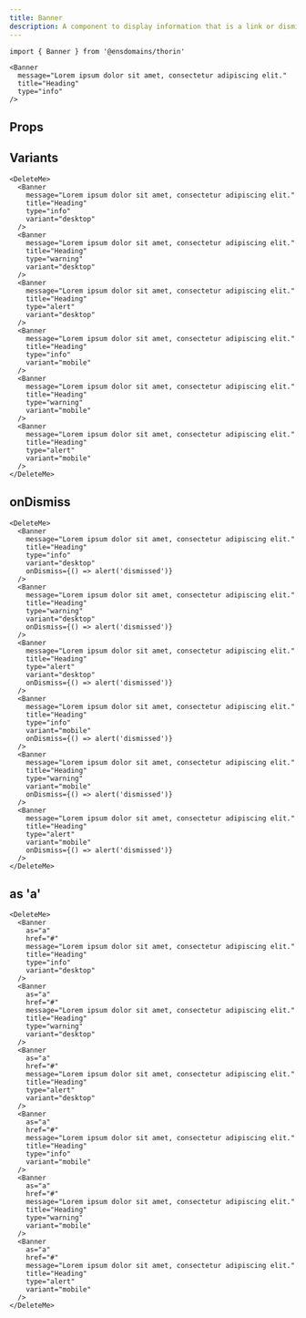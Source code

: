 ```yaml
---
title: Banner
description: A component to display information that is a link or dismissable
---
```


```tsx
import { Banner } from '@ensdomains/thorin'
```

```tsx live=true expand=true
<Banner
  message="Lorem ipsum dolor sit amet, consectetur adipiscing elit."
  title="Heading"
  type="info"
/>
```

## Props

<PropsTable sourceLink={sourceLink} types={types} />

## Variants

```tsx live=true
<DeleteMe>
  <Banner
    message="Lorem ipsum dolor sit amet, consectetur adipiscing elit."
    title="Heading"
    type="info"
    variant="desktop"
  />
  <Banner
    message="Lorem ipsum dolor sit amet, consectetur adipiscing elit."
    title="Heading"
    type="warning"
    variant="desktop"
  />
  <Banner
    message="Lorem ipsum dolor sit amet, consectetur adipiscing elit."
    title="Heading"
    type="alert"
    variant="desktop"
  />
  <Banner
    message="Lorem ipsum dolor sit amet, consectetur adipiscing elit."
    title="Heading"
    type="info"
    variant="mobile"
  />
  <Banner
    message="Lorem ipsum dolor sit amet, consectetur adipiscing elit."
    title="Heading"
    type="warning"
    variant="mobile"
  />
  <Banner
    message="Lorem ipsum dolor sit amet, consectetur adipiscing elit."
    title="Heading"
    type="alert"
    variant="mobile"
  />
</DeleteMe>
```

## onDismiss

```tsx live=true
<DeleteMe>
  <Banner
    message="Lorem ipsum dolor sit amet, consectetur adipiscing elit."
    title="Heading"
    type="info"
    variant="desktop"
    onDismiss={() => alert('dismissed')}
  />
  <Banner
    message="Lorem ipsum dolor sit amet, consectetur adipiscing elit."
    title="Heading"
    type="warning"
    variant="desktop"
    onDismiss={() => alert('dismissed')}
  />
  <Banner
    message="Lorem ipsum dolor sit amet, consectetur adipiscing elit."
    title="Heading"
    type="alert"
    variant="desktop"
    onDismiss={() => alert('dismissed')}
  />
  <Banner
    message="Lorem ipsum dolor sit amet, consectetur adipiscing elit."
    title="Heading"
    type="info"
    variant="mobile"
    onDismiss={() => alert('dismissed')}
  />
  <Banner
    message="Lorem ipsum dolor sit amet, consectetur adipiscing elit."
    title="Heading"
    type="warning"
    variant="mobile"
    onDismiss={() => alert('dismissed')}
  />
  <Banner
    message="Lorem ipsum dolor sit amet, consectetur adipiscing elit."
    title="Heading"
    type="alert"
    variant="mobile"
    onDismiss={() => alert('dismissed')}
  />
</DeleteMe>
```

## as 'a'

```tsx live=true
<DeleteMe>
  <Banner
    as="a"
    href="#"
    message="Lorem ipsum dolor sit amet, consectetur adipiscing elit."
    title="Heading"
    type="info"
    variant="desktop"
  />
  <Banner
    as="a"
    href="#"
    message="Lorem ipsum dolor sit amet, consectetur adipiscing elit."
    title="Heading"
    type="warning"
    variant="desktop"
  />
  <Banner
    as="a"
    href="#"
    message="Lorem ipsum dolor sit amet, consectetur adipiscing elit."
    title="Heading"
    type="alert"
    variant="desktop"
  />
  <Banner
    as="a"
    href="#"
    message="Lorem ipsum dolor sit amet, consectetur adipiscing elit."
    title="Heading"
    type="info"
    variant="mobile"
  />
  <Banner
    as="a"
    href="#"
    message="Lorem ipsum dolor sit amet, consectetur adipiscing elit."
    title="Heading"
    type="warning"
    variant="mobile"
  />
  <Banner
    as="a"
    href="#"
    message="Lorem ipsum dolor sit amet, consectetur adipiscing elit."
    title="Heading"
    type="alert"
    variant="mobile"
  />
</DeleteMe>
```
